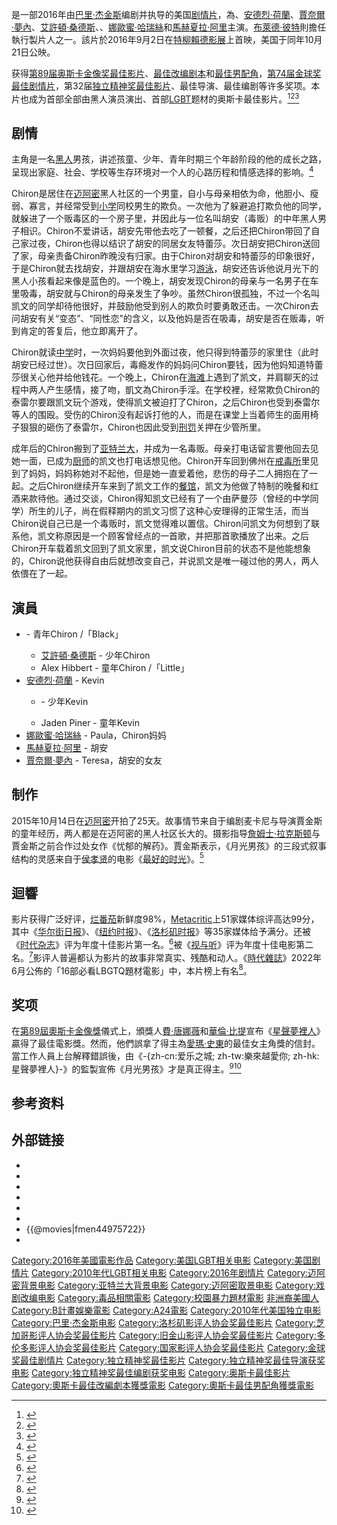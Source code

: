 {{noteTA
|T=zh-hk:月亮喜歡藍; zh-tw:月光下的藍色男孩; zh-cn:月光男孩;
|G1=Show
|1=zh-hk:月亮喜歡藍; zh-tw:月光下的藍色男孩; zh-cn:月光男孩;
|2=zh-cn:爱乐之城; zh-tw:樂來越愛你; zh-hk:星聲夢裡人
|3=zh-tw:阿璜; zh-hk:阿昆; zh-cn:胡安;
|4=zh-tw:夏隆; zh-hk:舒朗; zh-cn:Chiron;
|5=zh-tw:泰瑞莎; zh-cn:特蕾莎; zh-hk:Teresa;
|6=zh-tw:小個; zh-cn:Little;
|7=zh-tw:黑仔;zh-cn:Black
}}
{{Infobox film
| name           = 月光下的藍色男孩
| original_name  = {{lang|en|''Moonlight''}}
| image          = Moonlight (2016 film).png
| caption        = 电影海报
| director       = [[巴里·杰金斯|巴里·杰金斯]]
| producer       = {{plainlist|
* [[阿黛尔·罗曼斯基|阿黛尔·罗曼斯基]]
* {{le|蒂蒂·嘉納|Dede Gardner}}
* {{le|傑瑞米·克萊納|Jeremy Kleiner}}
}}
| screenplay     = 巴里·杰金斯
| story          = [[塔賴爾·阿爾文·麥卡尼|塔賴爾·阿爾文·麥卡尼]]
| starring       = {{Plainlist|
* {{le|崔凡特·羅德|Trevante Rhodes}}
* [[安德烈·荷蘭|安德烈·荷蘭]]
* [[賈奈爾·夢內|賈奈爾·夢內]]
* [[艾許頓·桑德斯|艾許頓·桑德斯]]
* {{le|賈雷爾·傑若米|Jharrel Jerome}}
* [[娜歐蜜·哈瑞絲|娜歐蜜·哈瑞絲]]
* [[馬赫夏拉·阿里|馬赫夏拉·阿里]]
}}
| music          = {{le|尼可拉斯·布泰爾|Nicholas Britell}}
| cinematography = [[詹姆斯·拉克斯顿|詹姆斯·拉克斯顿]]
| editing        = {{Plainlist|
* {{le|奈特·桑德斯|Nat Sanders}}
* Joi McMillon
}}
| studio         = {{Plainlist|
* [[A24_(公司)|A24]]
* [[B計劃娛樂|B計劃娛樂]]
* Pastel Productions
}}
| distributor    = A24
| released       = {{film date|2016|9|2|特柳賴德影展|2016|10|21|美国|2017|3|3|臺灣}}
| runtime        = 111 分钟
| country        = 美国
| language       = 英语
| budget         = $150萬美元<ref>{{cite news|last=O'Falt|first=Chris|date=2017-02-09|url=http://www.indiewire.com/2017/02/moonlight-oscar-nominations-indie-film-best-picture-1201779770/|title=The Craft of ‘Moonlight’: How a $1.5 Million Indie Landed Eight Oscar Nominations|work=[[Indiewire|Indiewire]]|access-date=2017-02-26|archive-date=2017-02-15|archive-url=https://web.archive.org/web/20170215215914/http://www.indiewire.com/2017/02/moonlight-oscar-nominations-indie-film-best-picture-1201779770/|dead-url=no}}</ref><ref>{{cite news|url=http://variety.com/2017/film/news/la-la-land-moonlight-variety-artisans-awards-santa-barbara-1201977032/|title=‘La La Land,’ ‘Moonlight’ Honored at Variety Artisans Awards in Santa Barbara|work=[[Variety_(magazine)|Variety]]|date=2017-02-07|access-date=2017-02-26|archive-date=2017-02-26|archive-url=https://web.archive.org/web/20170226132256/http://variety.com/2017/film/news/la-la-land-moonlight-variety-artisans-awards-santa-barbara-1201977032/|dead-url=no}}</ref>
| gross          = $6533萬美元<ref name=NUM>{{cite web|url=http://www.the-numbers.com/movie/Moonlight-(2015)#tab=summary|title=Moonlight (2016)|website=The Numbers|accessdate=2017-04-26|archive-date=2017-02-27|archive-url=https://web.archive.org/web/20170227231854/http://www.the-numbers.com/movie/Moonlight-(2015)#tab=summary|dead-url=no}}</ref>
| cn_name        = 月光男孩
| hk_name        = 月亮喜歡藍
| tw_name        = 月光下的藍色男孩
}}
{{作品名稱|name=''Moonlight''|hk=月亮喜歡藍|tw=月光下的藍色男孩|cn=月光男孩}}是一部2016年由[[巴里·杰金斯|巴里·杰金斯]]编剧并执导的美国[[剧情片|剧情片]]，為{{le|崔凡特·羅德|Trevante Rhodes}}、[[安德烈·荷蘭|安德烈·荷蘭]]、[[賈奈爾·夢內|賈奈爾·夢內]]、[[艾許頓·桑德斯|艾許頓·桑德斯]]、{{le|賈雷爾·傑若米|Jharrel Jerome}}、[[娜歐蜜·哈瑞絲|娜歐蜜·哈瑞絲]]和[[馬赫夏拉·阿里|馬赫夏拉·阿里]]主演。[[布萊德·彼特|布萊德·彼特]]則擔任執行製片人之一。該片於2016年9月2日在[[特柳賴德影展|特柳賴德影展]]上首映，美国于同年10月21日公映。

获得[[第89届奥斯卡金像奖|第89届奥斯卡金像奖]][[奥斯卡最佳影片奖|最佳影片]]、[[奥斯卡最佳改编剧本奖|最佳改编剧本]]和[[奥斯卡最佳男配角奖|最佳男配角]]，[[第74届金球奖|第74届金球奖]][[金球奖最佳剧情片|最佳剧情片]]，第32届[[独立精神奖|独立精神奖]][[獨立精神獎最佳影片獎|最佳影片]]、最佳导演、最佳编剧等许多奖项。本片也成为首部全部由黑人演员演出、首部[[LGBT|LGBT]]题材的奥斯卡最佳影片。<ref>{{Cite web|url=http://www.cnn.com/2017/02/27/entertainment/moonlight-oscars-win/index.html|title=Oscar mistake overshadows historic moment for 'Moonlight'|last=France|first=Lisa Respers|date=2017-02-28|website=CNN|archive-url=https://web.archive.org/web/20170301035813/http://www.cnn.com/2017/02/27/entertainment/moonlight-oscars-win/index.html|archive-date=2017-03-01|dead-url=no|access-date=2017-03-01}}</ref><ref>{{cite web|url=https://www.theguardian.com/film/filmblog/2017/feb/27/dont-let-that-oscars-blunder-overshadow-moonlights-monumental-achievement?CMP=fb_us|title=Don't let that Oscars blunder overshadow Moonlight's monumental achievement|last=Rose|first=Steve|publisher=[[The_Guardian|The Guardian]]|accessdate=2017-02-27|archive-date=2017-02-28|archive-url=https://web.archive.org/web/20170228090757/https://www.theguardian.com/film/filmblog/2017/feb/27/dont-let-that-oscars-blunder-overshadow-moonlights-monumental-achievement?CMP=fb_us|dead-url=no}}</ref><ref>{{Cite news|url=http://www.vulture.com/2017/02/dont-let-the-oscars-mix-up-overshadow-moonlights-great-win.html|title=Don’t Let the Best Picture Debacle Overshadow Moonlight’s Great Win|last=Lincoln|first=Kevin|work=Vulture|access-date=2017-02-28|language=en|archive-date=2020-11-11|archive-url=https://web.archive.org/web/20201111233431/http://www.vulture.com/2017/02/dont-let-the-oscars-mix-up-overshadow-moonlights-great-win.html|dead-url=no}}</ref>

==剧情==
主角是一名[[黑人|黑人]]男孩，讲述孩童、少年、青年时期三个年龄阶段的他的成长之路，呈现出家庭、社会、学校等生存环境对一个人的心路历程和情感选择的影响。<ref>{{cite web|url=http://nagamedigital.com/2016/10/20/moonlight-movie/|title=Barry Jenkins' Moonlight Movie Buzzing Before October Release|website=[Nagame Digital|first=Nelly|last=Hime|date=October 3, 2016|accessdate=October 19, 2016|deadurl=yes|archiveurl=https://web.archive.org/web/20161020172622/http://nagamedigital.com/2016/10/20/moonlight-movie/|archivedate=2016年10月20日|df=}}</ref>

Chiron是居住在[[迈阿密|迈阿密]]黑人社区的一个男童，自小与母亲相依为命，他胆小、瘦弱、寡言，并经常受到[[小学|小学]]同校男生的欺负。一次他为了躲避追打欺负他的同学，就躲进了一个贩毒区的一个房子里，并因此与一位名叫胡安（毒贩）的中年黑人男子相识。Chiron不爱讲话，胡安先带他去吃了一顿餐，之后还把Chiron带回了自己家过夜，Chiron也得以结识了胡安的同居女友特蕾莎。次日胡安把Chiron送回了家，母亲责备Chiron昨晚没有归家。由于Chiron对胡安和特蕾莎的印象很好，于是Chiron就去找胡安，并跟胡安在海水里学习[[游泳|游泳]]，胡安还告诉他说月光下的黑人小孩看起来像是蓝色的。一个晚上，胡安发现Chiron的母亲与一名男子在车里吸毒，胡安就与Chiron的母亲发生了争吵。虽然Chiron很孤独，不过一个名叫凯文的同学却待他很好，并鼓励他受到别人的欺负时要勇敢还击。一次Chiron去问胡安有关“变态”、“同性恋”的含义，以及他妈是否在吸毒，胡安是否在贩毒，听到肯定的答复后，他立即离开了。

Chiron就读[[中学|中学]]时，一次妈妈要他到外面过夜，他只得到特蕾莎的家里住（此时胡安已经过世）。次日回家后，毒瘾发作的妈妈问Chiron要钱，因为他妈知道特蕾莎很关心他并给他钱花。一个晚上，Chiron在[[海滩|海滩]]上遇到了凯文，并肩聊天的过程中两人产生感情，接了吻，凱文為Chiron手淫。在学校裡，经常欺负Chiron的泰雷尔要跟凯文玩个游戏，使得凯文被迫打了Chiron，之后Chiron也受到泰雷尔等人的围殴。受伤的Chiron没有起诉打他的人，而是在课堂上当着师生的面用椅子狠狠的砸伤了泰雷尔，Chiron也因此受到[[刑罚|刑罚]]关押在少管所里。

成年后的Chiron搬到了[[亚特兰大|亚特兰大]]，并成为一名毒贩。母亲打电话留言要他回去见她一面，已成为[[厨师|厨师]]的凯文也打电话想见他。Chiron开车回到佛州在[[戒毒所|戒毒所]]里见到了妈妈，妈妈称她对不起他，但是她一直爱着他，悲伤的母子二人拥抱在了一起。之后Chiron继续开车来到了凯文工作的[[餐馆|餐馆]]，凯文为他做了特制的晚餐和红酒来款待他。通过交谈，Chiron得知凯文已经有了一个由萨曼莎（曾经的中学同学）所生的儿子，尚在假释期内的凯文习惯了这种心安理得的正常生活，而当Chiron说自己已是一个毒贩时，凯文觉得难以置信。Chiron问凯文为何想到了联系他，凯文称原因是一个顾客曾经点的一首歌，并把那首歌播放了出来。之后Chiron开车载着凯文回到了凯文家里，凯文说Chiron目前的状态不是他能想象的，Chiron说他获得自由后就想改变自己，并说凯文是唯一碰过他的男人，两人依偎在了一起。

== 演員 ==
* {{le|崔凡特·羅德|Trevante Rhodes}} - 青年Chiron /「Black」
** [[艾許頓·桑德斯|艾許頓·桑德斯]] - 少年Chiron
** Alex Hibbert - 童年Chiron /「Little」
* [[安德烈·荷蘭|安德烈·荷蘭]] - Kevin
** {{le|賈雷爾·傑若米|Jharrel Jerome}} - 少年Kevin
** Jaden Piner - 童年Kevin
* [[娜歐蜜·哈瑞絲|娜歐蜜·哈瑞絲]] - Paula，Chiron妈妈
* [[馬赫夏拉·阿里|馬赫夏拉·阿里]] - 胡安
* [[賈奈爾·夢內|賈奈爾·夢內]] - Teresa，胡安的女友

== 制作 ==
2015年10月14日在[[迈阿密|迈阿密]]开拍了25天。故事情节来自于编剧麦卡尼与导演賈金斯的童年经历，两人都是在迈阿密的黑人社区长大的。摄影指导[[詹姆士·拉克斯顿|詹姆士·拉克斯顿]]与賈金斯之前合作过处女作《忧郁的解药》。賈金斯表示，《月光男孩》的三段式叙事结构的灵感来自于[[侯孝贤|侯孝贤]]的电影《[[最好的時光_(電影)|最好的时光]]》。<ref >{{cite web |url=http://news.mtime.com/2017/01/19/1565678.html |language= |title=毒品、性取向与男孩成长之路 |publisher=Mtime时光网 |date=2017-01-20 |accessdate= |archive-url=https://web.archive.org/web/20170122203150/http://news.mtime.com/2017/01/19/1565678.html |archive-date=2017-01-22 |dead-url=yes }}</ref>

== 迴響 ==
影片获得广泛好评，[[烂番茄|烂番茄]]新鲜度98%，[[Metacritic|Metacritic]]上51家媒体综评高达99分，其中《[[华尔街日报|华尔街日报]]》、《[[纽约时报|纽约时报]]》、《[[洛杉矶时报|洛杉矶时报]]》等35家媒体给予满分。还被《[[时代杂志|时代杂志]]》评为年度十佳影片第一名。<ref >{{cite web |url=http://www.1905.com/news/20161208/1137413.shtml |language= |title=《时代》杂志评选年度榜单 十烂之首竟然是这部 |publisher=1905电影网 |date=2016-12-08 |accessdate= |archive-date=2016-12-20 |archive-url=https://web.archive.org/web/20161220105558/http://www.1905.com/news/20161208/1137413.shtml |dead-url=no }}</ref>被《[[视与听|视与听]]》评为年度十佳电影第二名。<ref >{{cite web |url=http://www.1905.com/news/20161202/1135300.shtml#p1 |language= |title=《视与听》2016年十佳影片:《托尼·厄德曼》登顶 |publisher=1905电影网 |date=2016-12-02 |accessdate= |archive-date=2019-06-07 |archive-url=https://web.archive.org/web/20190607174806/http://www.1905.com/news/20161202/1135300.shtml#p1 |dead-url=no }}</ref>影评人普遍都认为影片的故事非常真实、残酷和动人。《[[時代雜誌|時代雜誌]]》2022年6月公佈的「16部必看LBGTQ題材電影」中，本片榜上有名<ref>{{cite web |url=https://time.com/6183107/lgbtq-movies-pride-month/ |title=16 LGBTQ Movies to Watch This Pride Month |publisher=[[時代雜誌|時代雜誌]] |date=2022-06-02 |accessdate=2022-06-02 |archive-date=2022-06-11 |archive-url=https://web.archive.org/web/20220611163018/https://time.com/6183107/lgbtq-movies-pride-month/ |dead-url=no }}</ref>。

== 奖项 ==
{{main|《月光男孩》获奖名单}}
在[[第89屆奧斯卡金像獎|第89屆奧斯卡金像獎]]儀式上，頒獎人[[費·唐娜薇|費·唐娜薇]]和[[華倫·比提|華倫·比提]]宣布《[[星聲夢裡人|星聲夢裡人]]》贏得了最佳電影獎。然而，他們誤拿了得主為[[愛瑪·史東|愛瑪·史東]]的最佳女主角獎的信封。當工作人員上台解釋錯誤後，由《-{zh-cn:爱乐之城; zh-tw:樂來越愛你; zh-hk:星聲夢裡人}-》的監製{{link-en|喬丹·霍羅威茨|Jordan Horowitz}}宣佈《月光男孩》才是真正得主。<ref>{{Cite web |url = http://oscar.go.com/news/winners/after-oscars-2017-mishap-moonlight-wins-best-picture |title = MOONLIGHT WINS BEST PICTURE AFTER 2017 OSCARS ENVELOPE MISHAP |author = Jim Donnelly |date = 2017-02-27 |publisher = Academy of Motion Picture Arts and Sciences |language = en |access-date = 2017-02-27 |archive-date = 2020-01-25 |archive-url = https://web.archive.org/web/20200125004701/https://oscar.go.com/news/winners/after-oscars-2017-mishap-moonlight-wins-best-picture |dead-url = no }}</ref><ref>{{Cite web |url = http://abcnews.go.com/Entertainment/moonlight-wins-best-picture-mistake-presenter-warren-beatty/story?id=45769592 |title = 'Moonlight' wins best picture after 'La La Land' mistakenly announced |author = Michael Rothman |date = 2017-02-27 |publisher = ABC News |language = en |access-date = 2017-02-27 |archive-date = 2018-06-23 |archive-url = https://www.webcitation.org/query?url=http://abcnews.go.com/Entertainment/moonlight-wins-best-picture-mistake-presenter-warren-beatty/story?id=45769592&date=2018-06-23 |dead-url = no }}</ref>

== 参考资料 ==
{{Reflist|2}}

== 外部链接 ==
{{Commons Category|Moonlight (film)}}
* {{Official website|http://www.moonlight-movie.com/}}
* {{IMDb title|4975722}}
* {{Mojo title|moonlight2016}}
* {{douban|26648249}}
* {{Rotten Tomatoes|Moonlight_2016}}
* {{Metacritic film|moonlight-2016}}
* {{@movies|fmen44975722}}
* {{Yahoomovie id|6700}}

{{巴里·詹金斯}}
{{Navboxes
|title = [[《月光男孩》获奖名单|《月光男孩》所獲榮譽]]
|list =
{{奥斯卡最佳影片奖}}
{{金球獎最佳劇情片 2001–2020}}
{{独立精神奖最佳影片}}
{{同志媒体奖大范围上映类最佳影片}}
{{广播影评人协会奖最佳群体演出}}
{{國家影評人協會獎最佳影片}}
}}
{{DEFAULTSORT:Moonlight}}
[[Category:2016年美國電影作品|Category:2016年美國電影作品]]
[[Category:美国LGBT相关电影|Category:美国LGBT相关电影]]
[[Category:美国剧情片|Category:美国剧情片]]
[[Category:2010年代LGBT相关电影|Category:2010年代LGBT相关电影]]
[[Category:2016年剧情片|Category:2016年剧情片]]
[[Category:迈阿密背景电影|Category:迈阿密背景电影]]
[[Category:亚特兰大背景电影|Category:亚特兰大背景电影]]
[[Category:迈阿密取景电影|Category:迈阿密取景电影]]
[[Category:戏剧改编电影|Category:戏剧改编电影]]
[[Category:毒品相關電影|Category:毒品相關電影]]
[[Category:校園暴力題材電影|Category:校園暴力題材電影]]
[[Category:非洲裔美國人|]]
[[Category:B計畫娛樂電影|Category:B計畫娛樂電影]]
[[Category:A24電影|Category:A24電影]]
[[Category:2010年代美国独立电影|Category:2010年代美国独立电影]]
[[Category:巴里·杰金斯电影|Category:巴里·杰金斯电影]]
[[Category:洛杉矶影评人协会奖最佳影片|Category:洛杉矶影评人协会奖最佳影片]]
[[Category:芝加哥影评人协会奖最佳影片|Category:芝加哥影评人协会奖最佳影片]]
[[Category:旧金山影评人协会奖最佳影片|Category:旧金山影评人协会奖最佳影片]]
[[Category:多伦多影评人协会奖最佳影片|Category:多伦多影评人协会奖最佳影片]]
[[Category:国家影评人协会奖最佳影片|Category:国家影评人协会奖最佳影片]]
[[Category:金球奖最佳剧情片|Category:金球奖最佳剧情片]]
[[Category:独立精神奖最佳影片|Category:独立精神奖最佳影片]]
[[Category:独立精神奖最佳导演获奖电影|Category:独立精神奖最佳导演获奖电影]]
[[Category:独立精神奖最佳编剧获奖电影|Category:独立精神奖最佳编剧获奖电影]]
[[Category:奥斯卡最佳影片|Category:奥斯卡最佳影片]]
[[Category:奧斯卡最佳改編劇本獲獎電影|Category:奧斯卡最佳改編劇本獲獎電影]]
[[Category:奧斯卡最佳男配角獲獎電影|Category:奧斯卡最佳男配角獲獎電影]]